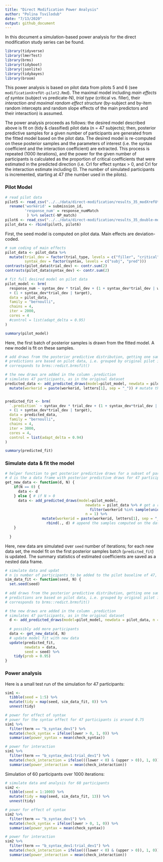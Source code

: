 ```yaml
---
title: "Direct Modification Power Analysis"
author: "Polina Tsvilodub"
date: "7/13/2020"
output: github_document
---
```

In this document a simulation-based power analysis for the direct modification study series can be found. 

```r
library(tidyverse)
library(lmerTest)
library(brms)
library(tidyboot)
library(jsonlite)
library(tidybayes)
library(broom)
```

This power analysis is based on pilot data from pilots 5 and 6 (see `modificationXrefUt-pilot2.Rmd`).
The maximal model including *main effects of syntax* (subject vs predicate-N), *trial type* (critical vs. filler), their *interaction and maximal random effect structure* (by-subject and by-item random intercepts and random slope effects of the main predictors and their interaction) is assumed.  

The power analysis proceeds as follows: the desired model described above is fit on (tidy & classified) pilot data (n = 47 subjects); then, posterior predictive samples for a given number of participants are generated from the fitted model based on the pilot data. The desired model is re-computed on these posterior samples and the parameters of interest (i.e. the syntax coefficient and the interaction coefficient) are extracted. This process is repeated (1000 iterations), and the power for the given number of participants is calculated as the proportion of critical coefficients that were estimated in the predicted direction (i.e. CrI for effect syntax > 0, and CrI for the interaction estimate including 0). 
The number of simulated participants is incremented, starting at 47 (the number used in the pilots). 

### Pilot Model
``` r
# read pilot data
pilot5 <- read_csv("../../data/direct-modification/results_35_modXrefUt_pilot1_nonMatchClassified_tidy.csv") %>%
  rename('workerid' = submission_id, 
         'response_num' = response_numMatch
          ) %>% select(-NP_match)
pilot6 <- read_csv("../../data/direct-modification/results_35_double-modXrefUt-pilot2_tidy.csv")
pilot_data <- rbind(pilot5, pilot6)
```

First, the seed model is computed on pilot data. Main effects are deviation-coded. 
``` r
# sum coding of main effects
pilot_data <- pilot_data %>% 
  mutate(trial_dev = factor(trial_type, levels = c("filler", "critical")),
         syntax_dev = factor(syntax, levels = c("subj", "pred")))
contrasts(pilot_data$trial_dev) <- contr.sum(2)
contrasts(pilot_data$syntax_dev) <- contr.sum(2)

# fit full desired model on pilot data
pilot_model <- brm(
  response_num ~ syntax_dev * trial_dev + (1 + syntax_dev*trial_dev | workerid) 
  + (1 + syntax_dev*trial_dev | target),
  data = pilot_data,
  family = "bernoulli",
  chains = 4,
  iter = 2000, 
  cores = 4
  #control = list(adapt_delta = 0.95)
)

summary(pilot_model)
```

Here, the first batch of posterior samples is drawn from the fitted model. A new model is fit on these samples.
``` r
# add draws from the posterior predictive distribution, getting one sample per fit (n = 1)
# predictions are based on pilot data, i.e. grouped by original pilot input rows  
# corresponds to brms::redict.brmsfit()

# the new draws are added in the column .prediction
# simulates 47 participants, as in the original dataset 
predicted_data <- add_predicted_draws(model=pilot_model, newdata = pilot_data, n = 1) %>% 
  mutate(workerid = paste(workerid, letters[1], sep = "_")) # mutate the workerid to simulate adding more participants


predicted_fit <- brm(
  `.prediction` ~ syntax_dev * trial_dev + (1 + syntax_dev*trial_dev | workerid) 
  + (1 + syntax_dev*trial_dev | target),
  data = predicted_data,
  family = "bernoulli",
  chains = 4,
  iter = 3000, 
  cores = 4,
  control = list(adapt_delta = 0.94)
)

summary(predicted_fit)
```

### Simulate data & fit the model
``` r

# helper function to get posterior predictive draws for a subset of participants of size N, N <= 47 
# d is the a data frame with posterior predictive draws for 47 participants based on the pilot data set 
get_new_data <- function(d, N) {
    if(N == 0) {
      data <- d
    } else { # if N > 0
      data <- add_predicted_draws(model=pilot_model, 
                                     newdata = pilot_data %>% # get a random subset of pilot data to compute posterior samples on
                                       filter(workerid %in% sample(unique(pilot_data$workerid), N, replace = F)),
                                     n = 1) %>% 
                 mutate(workerid = paste(workerid, letters[1], sep = "_")) %>%
                   rbind(., d) # append the samples computed on the data subset to the full batch of posterior samples drawn in this iteration 
    }
    
  }
```

Here, new data are simulated over `seed` number of iterations; for each new data set, the model fit on the first posterior samples batch (`predicted_fit`) is updated. The summary statistics of estimated coefficients are saved as a nested data frame. 
``` r
# simulate data and updat
# n is number of participants to be added to the pilot baseline of 47, cannot exceed 47
sim_data_fit <- function(seed, N) {
  set.seed(seed)
  
# add draws from the posterior predictive distribution, getting one sample per fit (n = 1)
# predictions are based on pilot data, i.e. grouped by original pilot input rows  
# corresponds to brms::redict.brmsfit()

# the new draws are added in the column .prediction
# simulates 47 participants, as in the original dataset
  d <- add_predicted_draws(model=pilot_model, newdata = pilot_data, n = 1)
  
  # possibly add more participants
  data <- get_new_data(d, N)
  # update model fit with new data
  update(predicted_fit,
         newdata = data,
         seed = seed) %>% 
    tidy(prob = 0.95)
}
```

### Power analysis

Here is a small test run of the simulation for 47 participants:

```r
sim1 <-
  tibble(seed = 1:5) %>% 
  mutate(tidy = map(seed, sim_data_fit, 0)) %>% 
  unnest(tidy)

```

``` r
# power for effect of syntax
# power for the syntax effect for 47 participants is around 0.75
sim1 %>%
  filter(term == "b_syntax_dev1") %>%
  mutate(check_syntax = ifelse(lower > 0, 1, 0)) %>%
  summarise(power_syntax = mean(check_syntax))

# power for interaction 
sim1 %>%
  filter(term == "b_syntax_dev1:trial_dev1") %>%
  mutate(check_interaction = ifelse(((lower < 0) & (upper > 0)), 1, 0)) %>%
  summarise(power_interaction = mean(check_interaction))
```

Simulation of 60 participants over 1000 iterations:
``` r
# simulate data and analysis for 60 participants
sim2 <-
  tibble(seed = 1:1000) %>% 
  mutate(tidy = map(seed, sim_data_fit, 13)) %>% 
  unnest(tidy)
```

``` r
# power for effect of syntax
sim2 %>%
  filter(term == "b_syntax_dev1") %>%
  mutate(check_syntax = ifelse(lower > 0, 1, 0)) %>%
  summarise(power_syntax = mean(check_syntax))

# power for interaction 
sim2 %>%
  filter(term == "b_syntax_dev1:trial_dev1") %>%
  mutate(check_interaction = ifelse(((lower < 0) & (upper > 0)), 1, 0)) %>%
  summarise(power_interaction = mean(check_interaction))
```

